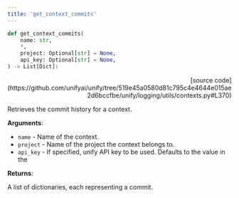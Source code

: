 ```yaml
---
title: 'get_context_commits'
---
```


```python
def get_context_commits(
    name: str,
    *,
    project: Optional[str] = None,
    api_key: Optional[str] = None,
) -> List[Dict]:
```

<p align="right">[source code](https://github.com/unifyai/unify/tree/519e45a0580d81c795c4e4644e015ae2d6bccfbe/unify/logging/utils/contexts.py#L370)</p>

Retrieves the commit history for a context.

**Arguments**:

- `name` - Name of the context.
- `project` - Name of the project the context belongs to.
- `api_key` - If specified, unify API key to be used. Defaults to the value in the



**Returns**:

A list of dictionaries, each representing a commit.